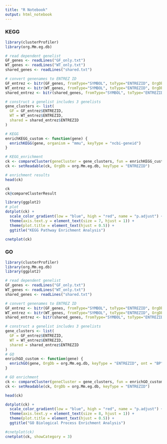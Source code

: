 ---
title: "R Notebook"
output: html_notebook
---

### KEGG

```{r}


library(clusterProfiler)
library(org.Mm.eg.db)

# read dependent genelist
GF_genes <- readLines("GF_only.txt")
WT_genes <- readLines("WT_only.txt")
shared_genes <- readLines("shared.txt")

# convert genenames to ENTREZ ID
GF_entrez <- bitr(GF_genes, fromType="SYMBOL", toType="ENTREZID", OrgDb="org.Mm.eg.db")
WT_entrez <- bitr(WT_genes, fromType="SYMBOL", toType="ENTREZID", OrgDb="org.Mm.eg.db")
shared_entrez <- bitr(shared_genes, fromType="SYMBOL", toType="ENTREZID", OrgDb="org.Mm.eg.db")

# construct a genelist includes 3 genelists
gene_clusters <- list(
  GF = GF_entrez$ENTREZID,
  WT = WT_entrez$ENTREZID,
  shared = shared_entrez$ENTREZID
)

# KEGG
enrichKEGG_custom <- function(gene) {
  enrichKEGG(gene, organism = "mmu", keyType = "ncbi-geneid")
}

# KEGG_enrichment
ck <- compareCluster(geneCluster = gene_clusters, fun = enrichKEGG_custom)
ck <- setReadable(ck, OrgDb = org.Mm.eg.db, keyType = "ENTREZID")

# enrichment results
head(ck)

```

```{r}
ck
ck@compareClusterResult
```


```{r}
library(ggplot2)
# plot
dotplot(ck) +
  scale_color_gradient(low = "blue", high = "red", name = "p.adjust") +
  theme(axis.text.y = element_text(size = 7, hjust = 1)) +
  theme(plot.title = element_text(hjust = 0.5)) +
  ggtitle("KEGG Pathway Enrichment Analysis")

```

```{r}

cnetplot(ck)

```

### GO

```{r}


library(clusterProfiler)
library(org.Mm.eg.db)
library(ggplot2)

# read dependent genelist
GF_genes <- readLines("GF_only.txt")
WT_genes <- readLines("WT_only.txt")
shared_genes <- readLines("shared.txt")

# convert genenames to ENTREZ ID
GF_entrez <- bitr(GF_genes, fromType="SYMBOL", toType="ENTREZID", OrgDb="org.Mm.eg.db")
WT_entrez <- bitr(WT_genes, fromType="SYMBOL", toType="ENTREZID", OrgDb="org.Mm.eg.db")
shared_entrez <- bitr(shared_genes, fromType="SYMBOL", toType="ENTREZID", OrgDb="org.Mm.eg.db")

# construct a genelist includes 3 genelists
gene_clusters <- list(
  GF = GF_entrez$ENTREZID,
  WT = WT_entrez$ENTREZID,
  shared = shared_entrez$ENTREZID
)
# GO
enrichGO_custom <- function(gene) {
  enrichGO(gene, OrgDb = org.Mm.eg.db, keyType = "ENTREZID", ont = "BP")
}

# GO enrichment
ck <- compareCluster(geneCluster = gene_clusters, fun = enrichGO_custom)
ck <- setReadable(ck, OrgDb = org.Mm.eg.db, keyType = "ENTREZID")

head(ck)

```

```{r}
dotplot(ck) +
  scale_color_gradient(low = "blue", high = "red", name = "p.adjust") +
  theme(axis.text.y = element_text(size = 8, hjust = 1)) +
  theme(plot.title = element_text(hjust = 0.5)) +
  ggtitle("GO Biological Process Enrichment Analysis")

```


```{r}

#cnetplot(ck)
cnetplot(ck, showCategory = 3)  

```